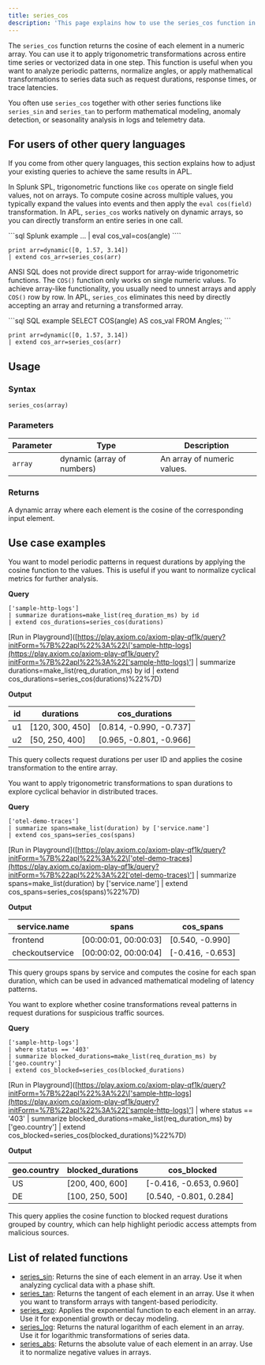 ```yaml
---
title: series_cos
description: 'This page explains how to use the series_cos function in APL.'
---
```


The `series_cos` function returns the cosine of each element in a numeric array. You can use it to apply trigonometric transformations across entire time series or vectorized data in one step. This function is useful when you want to analyze periodic patterns, normalize angles, or apply mathematical transformations to series data such as request durations, response times, or trace latencies.

You often use `series_cos` together with other series functions like `series_sin` and `series_tan` to perform mathematical modeling, anomaly detection, or seasonality analysis in logs and telemetry data.

## For users of other query languages

If you come from other query languages, this section explains how to adjust your existing queries to achieve the same results in APL.

<AccordionGroup>
<Accordion title="Splunk SPL users">

In Splunk SPL, trigonometric functions like `cos` operate on single field values, not on arrays. To compute cosine across multiple values, you typically expand the values into events and then apply the `eval cos(field)` transformation. In APL, `series_cos` works natively on dynamic arrays, so you can directly transform an entire series in one call.

<CodeGroup>
```sql Splunk example
... | eval cos_val=cos(angle)
````

```kusto APL equivalent
print arr=dynamic([0, 1.57, 3.14])
| extend cos_arr=series_cos(arr)
```

</CodeGroup>

</Accordion>
<Accordion title="ANSI SQL users">

ANSI SQL does not provide direct support for array-wide trigonometric functions. The `COS()` function only works on single numeric values. To achieve array-like functionality, you usually need to unnest arrays and apply `COS()` row by row. In APL, `series_cos` eliminates this need by directly accepting an array and returning a transformed array.

<CodeGroup>
```sql SQL example
SELECT COS(angle) AS cos_val
FROM Angles;
```

```kusto APL equivalent
print arr=dynamic([0, 1.57, 3.14])
| extend cos_arr=series_cos(arr)
```

</CodeGroup>

</Accordion>
</AccordionGroup>

## Usage

### Syntax

```kusto
series_cos(array)
```

### Parameters

| Parameter | Type                       | Description                 |
| --------- | -------------------------- | --------------------------- |
| `array`   | dynamic (array of numbers) | An array of numeric values. |

### Returns

A dynamic array where each element is the cosine of the corresponding input element.

## Use case examples

<Tabs>
<Tab title="Log analysis">

You want to model periodic patterns in request durations by applying the cosine function to the values. This is useful if you want to normalize cyclical metrics for further analysis.

**Query**

```kusto
['sample-http-logs']
| summarize durations=make_list(req_duration_ms) by id
| extend cos_durations=series_cos(durations)
```

\[Run in Playground]\([https://play.axiom.co/axiom-play-qf1k/query?initForm=%7B%22apl%22%3A%22\['sample-http-logs](https://play.axiom.co/axiom-play-qf1k/query?initForm=%7B%22apl%22%3A%22['sample-http-logs)'] | summarize durations=make\_list(req\_duration\_ms) by id | extend cos\_durations=series\_cos(durations)%22%7D)

**Output**

| id | durations        | cos\_durations           |
| -- | ---------------- | ------------------------ |
| u1 | \[120, 300, 450] | \[0.814, -0.990, -0.737] |
| u2 | \[50, 250, 400]  | \[0.965, -0.801, -0.966] |

This query collects request durations per user ID and applies the cosine transformation to the entire array.

</Tab>
<Tab title="OpenTelemetry traces">

You want to apply trigonometric transformations to span durations to explore cyclical behavior in distributed traces.

**Query**

```kusto
['otel-demo-traces']
| summarize spans=make_list(duration) by ['service.name']
| extend cos_spans=series_cos(spans)
```

\[Run in Playground]\([https://play.axiom.co/axiom-play-qf1k/query?initForm=%7B%22apl%22%3A%22\['otel-demo-traces](https://play.axiom.co/axiom-play-qf1k/query?initForm=%7B%22apl%22%3A%22['otel-demo-traces)'] | summarize spans=make\_list(duration) by \['service.name'] | extend cos\_spans=series\_cos(spans)%22%7D)

**Output**

| service.name    | spans                 | cos\_spans        |
| --------------- | --------------------- | ----------------- |
| frontend        | \[00:00:01, 00:00:03] | \[0.540, -0.990]  |
| checkoutservice | \[00:00:02, 00:00:04] | \[-0.416, -0.653] |

This query groups spans by service and computes the cosine for each span duration, which can be used in advanced mathematical modeling of latency patterns.

</Tab>
<Tab title="Security logs">

You want to explore whether cosine transformations reveal patterns in request durations for suspicious traffic sources.

**Query**

```kusto
['sample-http-logs']
| where status == '403'
| summarize blocked_durations=make_list(req_duration_ms) by ['geo.country']
| extend cos_blocked=series_cos(blocked_durations)
```

\[Run in Playground]\([https://play.axiom.co/axiom-play-qf1k/query?initForm=%7B%22apl%22%3A%22\['sample-http-logs](https://play.axiom.co/axiom-play-qf1k/query?initForm=%7B%22apl%22%3A%22['sample-http-logs)'] | where status == '403' | summarize blocked\_durations=make\_list(req\_duration\_ms) by \['geo.country'] | extend cos\_blocked=series\_cos(blocked\_durations)%22%7D)

**Output**

| geo.country | blocked\_durations | cos\_blocked             |
| ----------- | ------------------ | ------------------------ |
| US          | \[200, 400, 600]   | \[-0.416, -0.653, 0.960] |
| DE          | \[100, 250, 500]   | \[0.540, -0.801, 0.284]  |

This query applies the cosine function to blocked request durations grouped by country, which can help highlight periodic access attempts from malicious sources.

</Tab>
</Tabs>

## List of related functions

* [series\_sin](/apl/array-functions/series_sin): Returns the sine of each element in an array. Use it when analyzing cyclical data with a phase shift.
* [series\_tan](/apl/array-functions/series_tan): Returns the tangent of each element in an array. Use it when you want to transform arrays with tangent-based periodicity.
* [series\_exp](/apl/array-functions/series_exp): Applies the exponential function to each element in an array. Use it for exponential growth or decay modeling.
* [series\_log](/apl/array-functions/series_log): Returns the natural logarithm of each element in an array. Use it for logarithmic transformations of series data.
* [series\_abs](/apl/array-functions/series_abs): Returns the absolute value of each element in an array. Use it to normalize negative values in arrays.
